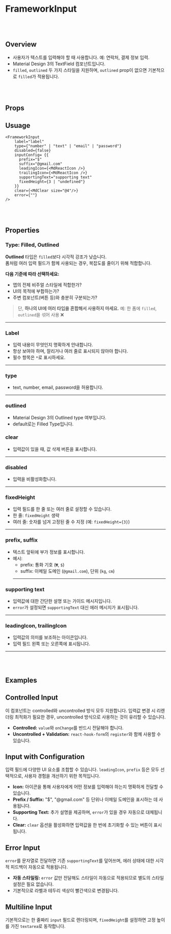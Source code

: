 
<Meta of={FrameworkInput} />

# FrameworkInput

<br/>
<br/>

## Overview
- 사용자가 텍스트를 입력해야 할 때 사용합니다. 예: 연락처, 결제 정보 입력.
- Material Design 3의 TextField 컴포넌트입니다.
- `filled`, `outlined` 두 가지 스타일을 지원하며, `outlined` prop이 없으면 기본적으로 `filled`가 적용됩니다.

<br/>
<br/>

<Primary />

## Props

<Controls />


## Usuage

```tsx
<FrameworkInput
    label="label"
    type={"number" | "text" | "email" | "password"}
    disabled={false}
    inputConfig= {{
      prefix="$"
      suffix="@gmail.com"
      leadingIcon={<MdReactIcon />}
      trailingIcon={<MdReactIcon />}
      supportingText="supporting text"
      fixedHeight={3 | "undefined"}
    }}
    clear={<MdClear size="@4"/>}
    error={""}
/>
```

<br/>
<br/>


## Properties

### Type: Filled, Outlined

**Outlined** 타입은 `filled`보다 시각적 강조가 낮습니다.  
폼처럼 여러 입력 필드가 함께 사용되는 경우, 복잡도를 줄이기 위해 적합합니다.

**다음 기준에 따라 선택하세요:**
- 앱의 전체 비주얼 스타일에 적합한가?
- UI의 목적에 부합하는가?
- 주변 컴포넌트(버튼 등)와 충분히 구분되는가?

> 단, **하나의 UI에 여러 타입을 혼합해서 사용하지 마세요.** 예: 한 폼에 `filled`, `outlined`을 섞어 사용 ❌
---

### Label
- 입력 내용이 무엇인지 명확하게 안내합니다.
- 항상 보여야 하며, 잘리거나 여러 줄로 표시되지 않아야 합니다.
- 필수 항목은 `*`로 표시하세요.
---

### type
- text, number, email, password을 허용합니다.
---

### outlined
- Material Design 3의 Outlined type 여부입니다.
- default로는 Filled Type입니다.

### clear
- 입력값이 있을 때, 값 삭제 버튼을 표시합니다.
---

### disabled
- 입력을 비활성화합니다.
---

### fixedHeight
- 입력 필드를 한 줄 또는 여러 줄로 설정할 수 있습니다.
- 한 줄: `fixedHeight` 생략
- 여러 줄: 숫자를 넘겨 고정된 줄 수 지정 (예: `fixedHeight={3}`)
---

### prefix, suffix
- 텍스트 앞뒤에 부가 정보를 표시합니다.
- 예시:
  - prefix: 통화 기호 (`₩`, `$`)
  - suffix: 이메일 도메인 (`@gmail.com`), 단위 (`kg`, `cm`)
  ---

### supporting text
- 입력값에 대한 간단한 설명 또는 가이드 메시지입니다.
- `error`가 설정되면 `supportingText` 대신 에러 메시지가 표시됩니다.
---

### leadingIcon, trailingIcon
- 입력값의 의미를 보조하는 아이콘입니다.
- 입력 필드 왼쪽 또는 오른쪽에 표시됩니다.
---



<br/>
<br/>

## Examples

<section>
  <article style={{ marginTop: "1rem" }}>
    <h2>Controlled Input</h2>
    <Canvas of={FrameworkInput.ControlledInput} />
    <div>
      이 컴포넌트는 controlled와 uncontrolled 방식 모두 지원합니다.
      입력값 변경 시 리렌더링 최적화가 필요한 경우, uncontrolled 방식으로 사용하는 것이 유리할 수 있습니다.
    </div>
    <ul>
      <li>
        <strong>Controlled:</strong> <code>value</code>와 <code>onChange</code>를 반드시 전달해야 합니다.
      </li>
      <li>
        <strong>Uncontrolled + Validation:</strong> <code>react-hook-form</code>의 <code>register</code>와 함께 사용할 수 있습니다.
      </li>
    </ul>
  </article>
</section>

<section>
  <article style={{ marginTop: "1rem" }}>
    <h2>Input with Configuration</h2>
    <Canvas of={FrameworkInput.UserPasswordInput} />
    <div>
      입력 필드에 다양한 UI 요소를 조합할 수 있습니다. 
      <code>leadingIcon</code>, <code>prefix</code> 등은 모두 선택적으로, 사용자 경험을 개선하기 위한 목적입니다.
    </div>
    <ul>
      <li>
        <strong>Icon:</strong> 아이콘을 통해 사용자에게 어떤 정보를 입력해야 하는지 명확하게 전달할 수 있습니다.
      </li>
      <li>
        <strong>Prefix / Suffix:</strong> "$", "@gmail.com" 등 단위나 이메일 도메인을 표시하는 데 사용됩니다.
      </li>
      <li>
        <strong>Supporting Text:</strong> 추가 설명을 제공하며, <code>error</code>가 있을 경우 자동으로 대체됩니다.
      </li>
      <li>
        <strong>Clear:</strong> <code>clear</code> 옵션을 활성화하면 입력값을 한 번에 초기화할 수 있는 버튼이 표시됩니다.
      </li>
    </ul>
  </article>
</section>


<section>
  <article style={{ marginTop: "1rem" }}>
    <h2>Error Input</h2>
    <Canvas of={FrameworkInput.ErrorInput} />
    <div>
      <code>error</code>를 문자열로 전달하면 기존 <code>supportingText</code>를 덮어쓰며,
      에러 상태에 대한 시각적 피드백이 자동으로 적용됩니다.
    </div>
    <ul>
      <li>
        <strong>자동 스타일링:</strong> <code>error</code> 값만 전달해도 스타일이 자동으로 적용되므로 별도의 스타일 설정은 필요 없습니다.
      </li>
      <li>
        기본적으로 라벨과 테두리 색상이 빨간색으로 변경됩니다.
      </li>
    </ul>
  </article>
</section>

<section>
  <article style={{ marginTop: "1rem" }}>
    <h2>Multiline Input</h2>
    <Canvas of={FrameworkInput.MultilineInput} />
    <div>
      기본적으로는 한 줄짜리 <code>input</code> 필드로 렌더링되며,
      <code>fixedHeight</code>를 설정하면 고정 높이를 가진 <code>textarea</code>로 동작합니다.
    </div>
  </article>
</section>
